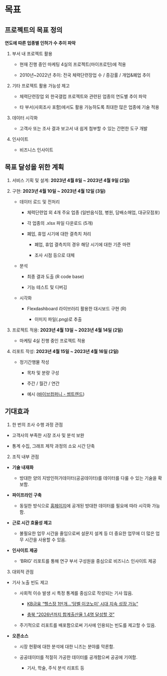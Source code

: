 # 목표

## 프로젝트의 목표 정의

**연도에 따른 업종별 인허가 수 추이 파악**

1.  부서 내 프로젝트 활용

    -   현재 진행 중인 마케팅 4실의 프로젝트(마이프로틴)에 적용

    -   2010년\~2022년 추이: 전국 체력단련장업 수 / 증감률 / 개업&폐업 추이

2.  기타 프로젝트 활용 가능성 제고

    -   체력단련장업 외 한국갤럽 프로젝트와 관련된 업종의 연도별 추이 파악

    -   타 부서(사회조사 포함)에서도 활용 가능하도록 최대한 많은 업종에 기술 적용

3.  데이터 시각화

    -   고객사 또는 조사 결과 보고서 내 쉽게 첨부할 수 있는 간편한 도구 개발

4.  인사이트

    -   비즈니스 인사이트

## 목표 달성을 위한 계획

1.  서비스 기획 및 설계: **2023년 4월 8일 \~ 2023년 4월 9일 (2일)**

2.  구현: **2023년 4월 10일 \~ 2023년 4월 12일 (3일)**

    -   데이터 로드 및 전처리

        -   체력단련업 외 4개 주요 업종 (일반음식점, 병원, 담배소매업, 대규모점포)

        -   각 업종의 .xlsx 파일 다운로드 (5개)

        -   폐업, 휴업 시기에 대한 결측치 처리

            -   폐업, 휴업 결측치의 경우 해당 시기에 대한 기준 마련

            -   조사 시점 등으로 대체

    -   분석

        -   최종 결과 도출 (R code base)

        -   기능 테스트 및 디버깅

    -   시각화

        -   Flexdashboard 라이브러리 활용한 대시보드 구현 (R)

            -   이미지 파일(.png)로 추출

3.  프로젝트 적용: **2023년 4월 13일 \~ 2023년 4월 14일 (2일)**

    -   마케팅 4실 진행 중인 프로젝트 적용

4.  리포트 작성: **2023년 4월 15일 \~ 2023년 4월 16일 (2일)**

    -   정기간행물 작성

        -   목차 및 분량 구성

        -   주간 / 월간 / 연간

        -   예시 ([바이브컴퍼니 - 썸트렌드](https://some.co.kr/magazine/home))

## 기대효과

1.  한 번의 조사 수행 과정 관점

-   고객사의 부족한 시장 조사 및 분석 보완

-   통계 수집, 그래프 제작 과정의 소요 시간 단축

2.  조직 내부 관점

-   **기술 내재화**

    -   방대한 양의 지방인허가데이터(공공데이터)를 데이터를 다룰 수 있는 기술을 확보함.

-   **파이프라인 구축**

    -   동일한 방식으로 [홈페이지](https://www.localdata.go.kr/)에 공개된 방대한 데이터를 필요에 따라 시각화 가능함.

-   **근로 시간 효율성 제고**

    -   불필요한 업무 시간을 줄임으로써 설문지 설계 등 더 중요한 업무에 더 많은 업무 시간을 사용할 수 있음.

-   **인사이트 제공**

    -   'BRIG' 리포트를 통해 연구 부서 구성원을 중심으로 비즈니스 인사이트 제공

3.  대외적 관점

-   기사 노출 빈도 제고

    -   사회적 이슈 발생 시 특정 통계를 중심으로 작성되는 기사 많음.

        -   [KB금융 "헬스장 1만개...'덤벨 이코노미' 시대 지속 성장 가능"](https://view.asiae.co.kr/article/2020101109401531692)

        -   [충북 "2026년까지 합계출산율 1.4명 달성할 것"](https://www.munhwa.com/news/view.html?no=2023040501071027045001)

    -   주기적으로 리포트를 배포함으로써 기사에 인용되는 빈도를 제고할 수 있음.

-   **오픈소스**

    -   시장 현황에 대한 분석에 대한 니즈는 분야를 막론함.

    -   공공데이터를 적절히 가공한 데이터를 공개함으써 공공에 기여함.

        -   기사, 학술, 주식 분석 리포트 등
